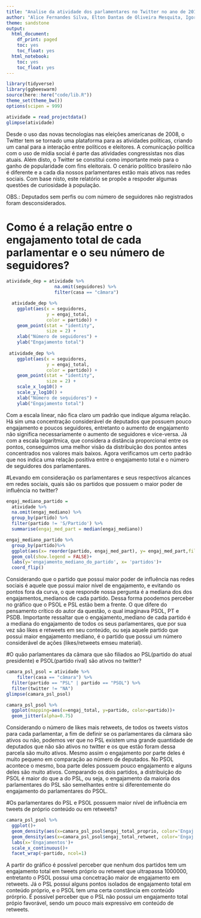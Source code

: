 ```yaml
---
title: "Analise da atividade dos parlamentares no Twitter no ano de 2019"
author: "Alice Fernandes Silva, Elton Dantas de Oliveira Mesquita, Igor Matheus Castor Diniz Pinheiro"
theme: sandstone
output:
  html_document:
    df_print: paged
    toc: yes
    toc_float: yes
  html_notebook:
    toc: yes
    toc_float: yes
---
```


```r
library(tidyverse)
library(ggbeeswarm)
source(here::here("code/lib.R"))
theme_set(theme_bw())
options(scipen = 999)
```

```r
atividade = read_projectdata()
glimpse(atividade)
```

Desde o uso das novas tecnologias nas eleições americanas de 2008, o Twitter tem se tornado uma plataforma para as atividades políticas, criando um canal para a interação entre políticos e eleitores. A comunicação política com o uso de mídia social é parte das atividades congressistas nos dias atuais. Além disto, o Twitter se constitui como importante meio para o ganho de popularidade com fins eleitorais.
O cenário político brasileiro não é diferente e a cada dia nossos parlamentares estão mais ativos nas redes sociais. Com base nisto, este relatório se propõe a respoder algumas questões de curiosidade à população.

OBS.: Deputados sem perfis ou com número de seguidores não registrados foram desconsiderados.

# Como é a relação entre o engajamento total de cada parlamentar e o seu número de seguidores?

```r
atividade_dep = atividade %>%
                  na.omit(seguidores) %>% 
                  filter(casa == "câmara")
```


```r
  atividade_dep %>%
    ggplot(aes(x = seguidores,
               y = engaj_total,
               color = partido)) +
    geom_point(stat = "identity",
               size = 2) +
    xlab("Número de seguidores") +
    ylab("Engajamento total")
 
 atividade_dep %>%
    ggplot(aes(x = seguidores,
               y = engaj_total,
               color = partido)) +
    geom_point(stat = "identity",
               size = 2) +
    scale_x_log10() +
    scale_y_log10() +
    xlab("Número de seguidores") +
    ylab("Engajamento total")
```

Com a escala linear, não fica claro um padrão que indique alguma relação. Há sim uma concentração considerável de deputados que possuem pouco engajamento e poucos seguidores, entretanto o aumento de engajamento não significa necessariamente o aumento de seguidores e vice-versa.
Já com a escala logarítmica, que considera a distância proporcional entre os pontos, conseguimos uma melhor visão da distribuição dos pontos antes concentrados nos valores mais baixos. Agora verificamos um certo padrão que nos indica uma relação positiva entre o engajamento total e o número de seguidores dos parlamentares.

#Levando em consideração os parlamentares e seus respectivos alcances em redes sociais, quais são os partidos que possuem o maior poder de influência no twitter?

```r
engaj_mediano_partido = 
  atividade %>%
  na.omit(engaj_mediano) %>%
  group_by(partido) %>%
  filter(partido != 'S/Partido') %>%
  summarise(engaj_med_part = median(engaj_mediano))

engaj_mediano_partido %>%
  group_by(partido)%>%
  ggplot(aes(x= reorder(partido, engaj_med_part), y= engaj_med_part,fill = partido) ) +
  geom_col(show.legend = FALSE)+
  labs(y='engajamento_mediano_do_partido', x= 'partidos')+
  coord_flip()

```

Considerando que o partido que possui maior poder de influência nas redes sociais é aquele que possui maior nível de engajamento, e evitando os pontos fora da curva, o que responde nossa pergunta é a mediana dos dos engajamentos_medianos de cada partido. Dessa forma poodemos perceber no gráfico que o PSOL e PSL estão bem a frente. O que difere do pensamento crítico do autor da questão, o qual imaginava PSOL, PT e PSDB. Importante ressaltar que o engajamento_mediano de cada partido é a mediana do engajamento de todos os seus parlamentares, que por sua vez são likes e retweets em seu conteúdo, ou seja aquele partido que possui maior engajamento mediano, é o partido que possui um número considerável de ações (likes/retweets emseu material).

#O quão parlamentares da câmara que são filiados ao PSL(partido do atual presidente) e PSOL(partido rival) são ativos no twitter? 

```r
camara_psl_psol = atividade %>%
    filter(casa == "câmara") %>%
  filter(partido == "PSL" | partido == "PSOL") %>%
  filter(twitter != "NA")
glimpse(camara_psl_psol)
```
```r
camara_psl_psol %>%
  ggplot(mapping=aes(x=engaj_total, y=partido, color=partido))+
  geom_jitter(alpha=0.75)
```

Considerando o número de likes mais retweets, de todos os tweets vistos para cada parlamentar, a fim de definir se os parlamentares da câmara são ativos ou não, podemos ver que no PSL existem uma grande quantidade de deputados que não são ativos no twitter e os que estão foram dessa parcela são muito ativos. Mesmo assim o engajamento por parte deles é muito pequeno em comparação ao número de deputados. No PSOL acontece o mesmo, boa parte deles possuem pouco engajamento e alguns deles são muito ativos. Comparando os dois partidos, a distribuição do PSOL é maior do que a do PSL, ou seja, o engajamento da maioria dos parlamentares do PSL são semelhantes entre si diferentemente do engajamento do parlamentares do PSOL.

#Os parlamentares do PSL e PSOL possuem maior nível de influência em tweets de próprio conteúdo ou em retweets?
```r
camara_psl_psol %>%
  ggplot()+
  geom_density(aes(x=camara_psl_psol$engaj_total_proprio, color='Engaj. total. Proprio'))+
  geom_density(aes(x=camara_psl_psol$engaj_total_retweet, color='Engaj. total. Retweet'))+
  labs(x='Engajamentos')+
  scale_x_continuous()+
  facet_wrap(~partido, ncol=1)
```

A partir do gráfico é possível perceber que nenhum dos partidos tem um engajamento total em tweets próprio ou retweet que ultrapassa 1000000, entretanto o PSOL possui uma concetração maior de engajamento em retweets. Já o PSL possui alguns pontos isolados de engajamento total em conteúdo próprio, e o PSOL tem uma certa constância em conteúdo prórprio. É possível perceber que o PSL não possui um engajamento total própio favorável, sendo um pouco mais expressivo em conteúdo de retweets.



